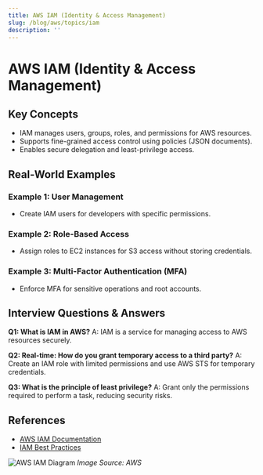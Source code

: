 ```yaml
---
title: AWS IAM (Identity & Access Management)
slug: /blog/aws/topics/iam
description: ''
---
```

# AWS IAM (Identity & Access Management)

## Key Concepts
- IAM manages users, groups, roles, and permissions for AWS resources.
- Supports fine-grained access control using policies (JSON documents).
- Enables secure delegation and least-privilege access.

## Real-World Examples

### Example 1: User Management
- Create IAM users for developers with specific permissions.

### Example 2: Role-Based Access
- Assign roles to EC2 instances for S3 access without storing credentials.

### Example 3: Multi-Factor Authentication (MFA)
- Enforce MFA for sensitive operations and root accounts.

## Interview Questions & Answers

**Q1: What is IAM in AWS?**
A: IAM is a service for managing access to AWS resources securely.

**Q2: Real-time: How do you grant temporary access to a third party?**
A: Create an IAM role with limited permissions and use AWS STS for temporary credentials.

**Q3: What is the principle of least privilege?**
A: Grant only the permissions required to perform a task, reducing security risks.

## References
- [AWS IAM Documentation](https://docs.aws.amazon.com/IAM/latest/UserGuide/introduction.html)
- [IAM Best Practices](https://aws.amazon.com/iam/resources/best-practices/)

![AWS IAM Diagram](https://d1.awsstatic.com/diagrams/iam-diagram.7d7b6e7b8e4b4e6b8e4b4e6b8e4b4e6b8e4b4e6b.png)
*Image Source: AWS*
